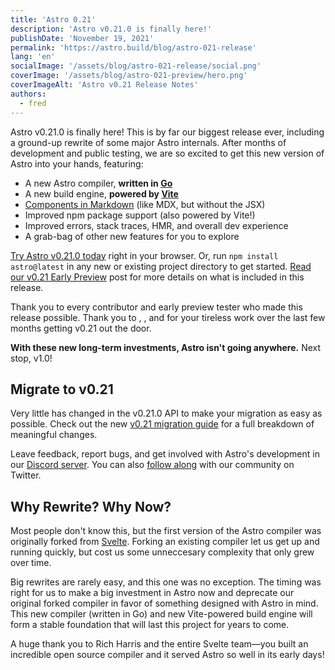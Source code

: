 ```yaml
---
title: 'Astro 0.21'
description: 'Astro v0.21.0 is finally here!'
publishDate: 'November 19, 2021'
permalink: 'https://astro.build/blog/astro-021-release'
lang: 'en'
socialImage: '/assets/blog/astro-021-release/social.png'
coverImage: '/assets/blog/astro-021-preview/hero.png'
coverImageAlt: 'Astro v0.21 Release Notes'
authors: 
  - fred
---
```



Astro v0.21.0 is finally here! This is by far our biggest release ever, including a ground-up rewrite of some major Astro internals. After months of development and public testing, we are so excited to get this new version of Astro into your hands, featuring:

- A new Astro compiler, **written in [Go](https://golang.org/)**
- A new build engine, **powered by [Vite](https://vitejs.dev/)**
- [Components in Markdown](https://docs.astro.build/migration/0.21.0#components-in-markdown) (like MDX, but without the JSX)
- Improved npm package support (also powered by Vite!)
- Improved errors, stack traces, HMR, and overall dev experience
- A grab-bag of other new features for you to explore

[Try Astro v0.21.0 today](https://astro.new) right in your browser. Or, run `npm install astro@latest` in any new or existing project directory to get started. [Read our v0.21 Early Preview](/blog/astro-021-preview) post for more details on what is included in this release.

<p>
  Thank you to every contributor and early preview tester who made this release possible. Thank you to <Mention name="nate" />, <Mention name="matthew" />, and <Mention name="drew" /> for your tireless work over the last few months getting v0.21 out the door.
</p>

**With these new long-term investments, Astro isn't going anywhere.** Next stop, v1.0!

## Migrate to v0.21

Very little has changed in the v0.21.0 API to make your migration as easy as possible. Check out the new [v0.21 migration guide](https://docs.astro.build/migration/0.21.0) for a full breakdown of meaningful changes.

Leave feedback, report bugs, and get involved with Astro's development in our [Discord server](https://astro.build/chat). You can also [follow along](https://twitter.com/astrodotbuild) with our community on Twitter.

## Why Rewrite? Why Now?

Most people don't know this, but the first version of the Astro compiler was originally forked from [Svelte](https://svelte.dev/docs#Compile_time). Forking an existing compiler let us get up and running quickly, but cost us some unneccesary complexity that only grew over time.

Big rewrites are rarely easy, and this one was no exception. The timing was right for us to make a big investment in Astro now and deprecate our original forked compiler in favor of something designed with Astro in mind. This new compiler (written in Go) and new Vite-powered build engine will form a stable foundation that will last this project for years to come.

<Note type="tip">

A huge thank you to Rich Harris and the entire Svelte team&mdash;you built an incredible open source compiler and it served Astro so well in its early days!

</Note>
